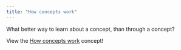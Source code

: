```yaml
---
title: "How concepts work"
---
```


What better way to learn about a concept, than through a concept?

View the [How concepts work](https://app.codecrafters.io/concepts/how-concepts-work) concept!
